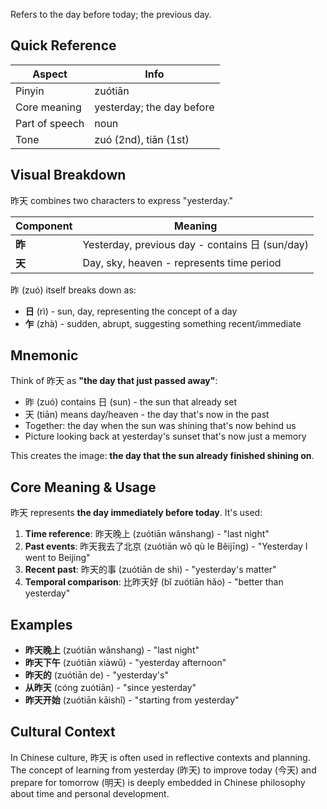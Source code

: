 Refers to the day before today; the previous day.

## Quick Reference

| Aspect         | Info                      |
| -------------- | ------------------------- |
| Pinyin         | zuótiān                   |
| Core meaning   | yesterday; the day before |
| Part of speech | noun                      |
| Tone           | zuó (2nd), tiān (1st)     |

## Visual Breakdown

昨天 combines two characters to express "yesterday."

| Component | Meaning                                               |
| --------- | ----------------------------------------------------- |
| **昨**    | Yesterday, previous day - contains 日 (sun/day)      |
| **天**    | Day, sky, heaven - represents time period           |

昨 (zuó) itself breaks down as:
- **日** (rì) - sun, day, representing the concept of a day
- **乍** (zhà) - sudden, abrupt, suggesting something recent/immediate

## Mnemonic

Think of 昨天 as **"the day that just passed away"**:

- 昨 (zuó) contains 日 (sun) - the sun that already set
- 天 (tiān) means day/heaven - the day that's now in the past
- Together: the day when the sun was shining that's now behind us
- Picture looking back at yesterday's sunset that's now just a memory

This creates the image: **the day that the sun already finished shining on**.

## Core Meaning & Usage

昨天 represents **the day immediately before today**. It's used:

1. **Time reference**: 昨天晚上 (zuótiān wǎnshang) - "last night"
2. **Past events**: 昨天我去了北京 (zuótiān wǒ qù le Běijīng) - "Yesterday I went to Beijing"
3. **Recent past**: 昨天的事 (zuótiān de shì) - "yesterday's matter"
4. **Temporal comparison**: 比昨天好 (bǐ zuótiān hǎo) - "better than yesterday"

## Examples

- **昨天晚上** (zuótiān wǎnshang) - "last night"
- **昨天下午** (zuótiān xiàwǔ) - "yesterday afternoon"
- **昨天的** (zuótiān de) - "yesterday's"
- **从昨天** (cóng zuótiān) - "since yesterday"
- **昨天开始** (zuótiān kāishǐ) - "starting from yesterday"

## Cultural Context

In Chinese culture, 昨天 is often used in reflective contexts and planning. The concept of learning from yesterday (昨天) to improve today (今天) and prepare for tomorrow (明天) is deeply embedded in Chinese philosophy about time and personal development.
